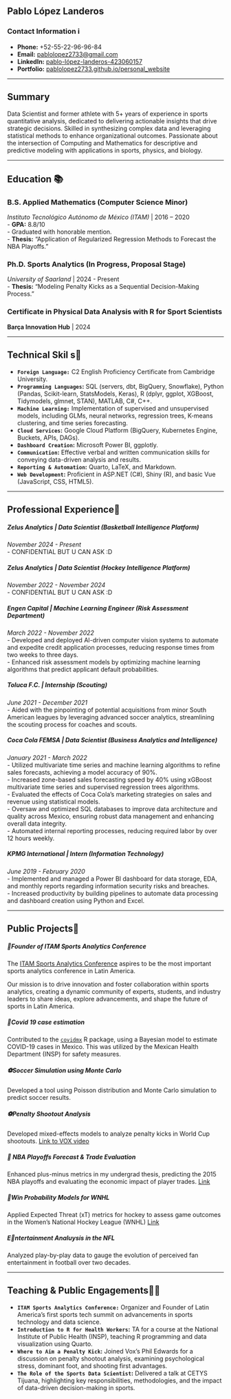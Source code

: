 ## Pablo López Landeros

### Contact Information ℹ️

-   **Phone:** +52-55-22-96-96-84\
-   **Email:** [pablolopez2733\@gmail.com](mailto:pablolopez2733@gmail.com)\
-   **LinkedIn:** [pablo-lópez-landeros-423060157](https://www.linkedin.com/in/pablo-l%C3%B3pez-landeros-423060157)\
-   **Portfolio:** [pablolopez2733.github.io/personal_website](https://pablolopez2733.github.io/personal_website/projects.html)

------------------------------------------------------------------------

## Summary

Data Scientist and former athlete with 5+ years of experience in sports quantitative analysis, dedicated to delivering actionable insights that drive strategic decisions. Skilled in synthesizing complex data and leveraging statistical methods to enhance organizational outcomes. Passionate about the intersection of Computing and Mathematics for descriptive and predictive modeling with applications in sports, physics, and biology.

------------------------------------------------------------------------

## Education 📚

### B.S. Applied Mathematics (Computer Science Minor)

*Instituto Tecnológico Autónomo de México (ITAM)* \| 2016 – 2020\
- **GPA:** 8.8/10\
- Graduated with honorable mention.\
- **Thesis:** "Application of Regularized Regression Methods to Forecast the NBA Playoffs."

### Ph.D. Sports Analytics (In Progress, Proposal Stage)

*University of Saarland* \| 2024 - Present\
- **Thesis:** "Modeling Penalty Kicks as a Sequential Decision-Making Process."

### Certificate in Physical Data Analysis with R for Sport Scientists

**Barça Innovation Hub** \| 2024

------------------------------------------------------------------------

## Technical Skil s🔧

-   **`Foreign Language:`** C2 English Proficiency Certificate from Cambridge University.\
-   **`Programming Languages`:** SQL (servers, dbt, BigQuery, Snowflake), Python (Pandas, Scikit-learn, StatsModels, Keras), R (dplyr, ggplot, XGBoost, Tidymodels, glmnet, STAN), MATLAB, C#, C++.\
-   **`Machine Learning:`** Implementation of supervised and unsupervised models, including GLMs, neural networks, regression trees, K-means clustering, and time series forecasting.\
-   **`Cloud Services`:** Google Cloud Platform (BigQuery, Kubernetes Engine, Buckets, APIs, DAGs).\
-   **`Dashboard Creation`:** Microsoft Power BI, ggplotly.\
-   **`Communication`:** Effective verbal and written communication skills for conveying data-driven analysis and results.\
-   **`Reporting & Automation`:** Quarto, LaTeX, and Markdown.\
-   **`Web Development`:** Proficient in ASP.NET (C#), Shiny (R), and basic Vue (JavaScript, CSS, HTML5).

------------------------------------------------------------------------

## Professional Experience🧪

##### **Zelus Analytics \| Data Scientist (Basketball Intelligence Platform)**

*November 2024 - Present*\
- CONFIDENTIAL BUT U CAN ASK :D

##### **Zelus Analytics \| Data Scientist (Hockey Intelligence Platform)**

*November 2022 - November 2024*\
- CONFIDENTIAL BUT U CAN ASK :D

##### **Engen Capital \| Machine Learning Engineer (Risk Assessment Department)**

*March 2022 - November 2022*\
- Developed and deployed AI-driven computer vision systems to automate and expedite credit application processes, reducing response times from two weeks to three days.\
- Enhanced risk assessment models by optimizing machine learning algorithms that predict applicant default probabilities.

##### **Toluca F.C. \| Internship (Scouting)**

*June 2021 - December 2021*\
- Aided with the pinpointing of potential acquisitions from minor South American leagues by leveraging advanced soccer analytics, streamlining the scouting process for coaches and scouts.

##### **Coca Cola FEMSA \| Data Scientist (Business Analytics and Intelligence)**

*January 2021 - March 2022*\
- Utilized multivariate time series and machine learning algorithms to refine sales forecasts, achieving a model accuracy of 90%.\
- Increased zone-based sales forecasting speed by 40% using xGBoost multivariate time series and supervised regression trees algorithms.\
- Evaluated the effects of Coca Cola’s marketing strategies on sales and revenue using statistical models.\
- Oversaw and optimized SQL databases to improve data architecture and quality across Mexico, ensuring robust data management and enhancing overall data integrity.\
- Automated internal reporting processes, reducing required labor by over 12 hours weekly.

##### **KPMG International \| Intern (Information Technology)**

*June 2019 - February 2020*\
- Implemented and managed a Power BI dashboard for data storage, EDA, and monthly reports regarding information security risks and breaches.\
- Increased productivity by building pipelines to automate data processing and dashboard creation using Python and Excel.

------------------------------------------------------------------------

## Public Projects📢

#####  🎤Founder of ITAM  Sports Analytics Conference
The [ITAM Sports Analytics Conference](https://itam-sports-analytics-conference.github.io/) aspires to be the most important sports analytics conference in Latin America.

Our mission is to drive innovation and foster collaboration within sports analytics, creating a dynamic community of experts, students, and industry leaders to share ideas, explore advancements, and shape the future of sports in Latin America.

##### 🦠Covid 19 case estimation
Contributed to the [`covidmx`](https://github.com/RodrigoZepeda/covidmx) R package, using a Bayesian model to estimate COVID-19 cases in Mexico. This was utilized by the Mexican Health Department (INSP) for safety measures.

##### ⚽️Soccer Simulation using Monte Carlo
Developed a tool using Poisson distribution and Monte Carlo simulation to predict soccer results.\

#####   ⚽️Penalty Shootout Analysis

Developed mixed-effects models to analyze penalty kicks in World Cup shootouts. [Link to VOX video](https://www.youtube.com/watch?v=HAuwPue57Vs&ab_channel=Vox)

#####   🏀 NBA Playoffs Forecast & Trade Evaluation

Enhanced plus-minus metrics in my undergrad thesis, predicting the 2015 NBA playoffs and evaluating the economic impact of player trades. [Link](https://github.com/pablolopez2733/NBA-Forecast/blob/main/reports/Tesis_PabloLopezLanderos.pdf)

#####   🏒Win Probability Models for WNHL

Applied Expected Threat (xT) metrics for hockey to assess game outcomes in the Women’s National Hockey League (WNHL) [Link](https://github.com/Echeney17/BigDataCup2021/blob/main/bdc_WP.pdf)

##### E🏈ntertainment Analuysis in the NFL
Analyzed play-by-play data to gauge the evolution of perceived fan entertainment in football over two decades.

------------------------------------------------------------------------

## Teaching & Public Engagements🧑‍🏫 

-   **`ITAM Sports Analytics Conference:`** Organizer and Founder of Latin America’s first sports tech summit on advancements in sports technology and data science.\
-   **`Introduction to R for Health Workers`:** TA for a course at the National Institute of Public Health (INSP), teaching R programming and data visualization using Quarto.\
-   **`Where to Aim a Penalty Kick`:** Joined Vox’s Phil Edwards for a discussion on penalty shootout analysis, examining psychological stress, dominant foot, and shooting first advantages.\
-   **`The Role of the Sports Data Scientist`:** Delivered a talk at CETYS Tijuana, highlighting key responsibilities, methodologies, and the impact of data-driven decision-making in sports.
